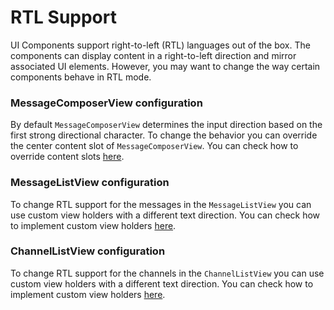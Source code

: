 # RTL Support

UI Components support right-to-left (RTL) languages out of the box. The components can display content in a right-to-left direction and mirror associated UI elements. However, you may want to change the way certain components behave in RTL mode. 

### MessageComposerView configuration

By default `MessageComposerView` determines the input direction based on the first strong directional character. To change the behavior you can override the center content slot of `MessageComposerView`. You can check how to override content slots [here](https://getstream.io/chat/docs/sdk/android/ui/message-components/message-composer/#overriding-content-views).

### MessageListView configuration

To change RTL support for the messages in the `MessageListView` you can use custom view holders with a different text direction. You can check how to implement custom view holders [here](https://getstream.io/chat/docs/sdk/android/ui/message-components/message-list/#custom-message-views).

### ChannelListView configuration

To change RTL support for the channels in the `ChannelListView` you can use custom view holders with a different text direction. You can check how to implement custom view holders [here](https://getstream.io/chat/docs/sdk/android/ui/channel-components/channel-list/#creating-a-custom-viewholder-factory).
